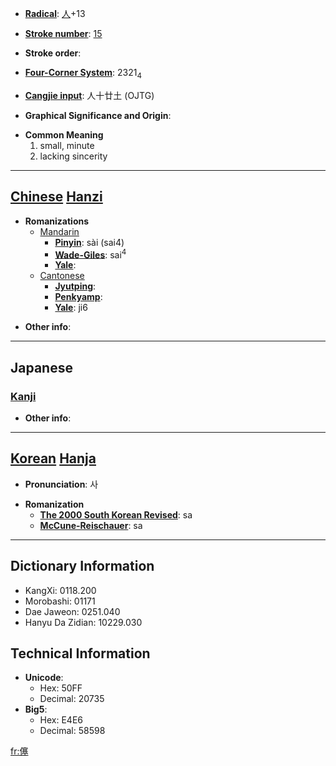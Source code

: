 * '''[[Wiktionary:Chinese radical index| Radical]]''': [[Wiktionary:Chinese radical index 人|人]]+13

* '''[[Wiktionary:Chinese total strokes index|Stroke number]]''': [[Wiktionary:Chinese total strokes index 15|15]]

* '''Stroke order''': 

* '''[[Wiktionary:Chinese four corner index|Four-Corner System]]''': 2321<sub>4</sub>

* '''[[Wiktionary:Chinese Cangjie index|Cangjie input]]''': 人十廿土 (OJTG)

* '''Graphical Significance and Origin''': 

* '''Common Meaning'''
*#small, minute
*# lacking sincerity


----

== [[Chinese]] [[Hanzi]] ==

* '''Romanizations'''
** [[Mandarin]]
*** '''[[Pinyin]]''': sài (sai4)
*** '''[[Wade-Giles]]''': sai<sup>4</sup>
*** '''[[Yale]]''': 
**[[Cantonese]]
***'''[[Jyutping]]''':
***'''[[Penkyamp]]''': 
***'''[[Yale]]''': ji6

* '''Other info''': 

----

==Japanese==
===[[Kanji]]===
{{kanji|on readings=[[し]] (shi), [[さい]] (sai)|kun readings=[[うすい]] (usui), [[まことがない]] (makotoganai)}}

* '''Other info''':  

----

== [[Korean]] [[Hanja]] ==

* '''Pronunciation''': 사

* '''Romanization'''
** '''[[The 2000 South Korean Revised Romanization|The 2000 South Korean Revised]]''': sa
** '''[[McCune-Reischauer]]''': sa

----

== Dictionary Information ==

* KangXi: 0118.200
* Morobashi: 01171
* Dae Jaweon: 0251.040
* Hanyu Da Zidian: 10229.030

== Technical Information ==

* '''Unicode''':
** Hex: 50FF
** Decimal: 20735
* '''Big5''':
** Hex: E4E6
** Decimal: 58598

[[fr:僿]]